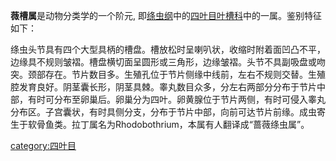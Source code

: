{{Multiple issues|
{{Copy edit|time=2020-09-12T04:38:48+00:00}}
{{Unreferenced|time=2020-09-12T04:38:48+00:00}}
}}
'''薇槽属'''是动物分类学的一个阶元, 即[[绦虫纲|绦虫纲]]中的[[四叶目|四叶目]][[叶槽科|叶槽科]]中的一属。鉴别特征如下：

绦虫头节具有四个大型具柄的槽盘。槽放松时呈喇叭状，收缩时附着面凹凸不平，边缘具不规则皱褶。槽盘横切面呈圆形或三角形，边缘皱褶。头节不具副吸盘或吻突。颈部存在。节片数目多。生殖孔位于节片侧缘中线前，左右不规则交替。生殖腔发育良好。阴茎囊长形，阴茎具棘。睾丸数目众多，分左右两部分分布于节片中部，有时可分布至卵巢后。卵巢分为四叶。卵黄腺位于节片两侧，有时可侵入睾丸分布区。子宫囊状，有时具侧分支，分布于节片中部，向前可达节片前缘。成虫寄生于软骨鱼类。拉丁属名为Rhodobothrium，本属有人翻译成“蔷薇绦虫属”。

[[category:四叶目|category:四叶目]]